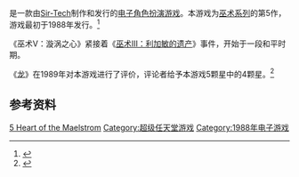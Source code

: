 {{NoteTA
| G1=Games
}}

{{vgname|巫术V：漩涡之心|en=Wizardry V: Heart of the Maelstrom}}是一款由[[Sir-Tech|Sir-Tech]]制作和发行的[[电子角色扮演游戏|电子角色扮演游戏]]。本游戏为[[巫术系列|巫术系列]]的第5作，游戏最初于1988年发行。<ref name="gamefaqs">{{cite web| url = http://www.gamefaqs.com/snes/588856-wizardry-v-heart-of-the-maelstrom/data| title = Release information| publisher = [[GameFAQs|GameFAQs]]| date = | accessdate = 2017-01-15| archive-date = 2017-03-20| archive-url = https://web.archive.org/web/20170320144612/https://www.gamefaqs.com/snes/588856-wizardry-v-heart-of-the-maelstrom/data| dead-url = no}}</ref>

《巫术V：漩涡之心》紧接着《[[巫术III：利加敏的遗产|巫术III：利加敏的遗产]]》事件，开始于一段和平时期。

《[[龙_(杂志)|龙]]》在1989年对本游戏进行了评价，评论者给予本游戏5颗星中的4颗星。<ref name="Dragon145">{{cite journal|title=The Role of Computers
| last1=Lesser|last2=Lesser|last3=Lesser|first1=Hartley|first2=Patricia|first3=Kirk|journal=Dragon|issue=145|date=May 1989|pages=44–53|postscript=.}}</ref>

== 参考资料 ==
{{Reflist}}

{{巫术系列}}

{{DEFAULTSORT:Wizardry 5 Heart of the Maelstrom}}
[[Category:巫术系列|5 Heart of the Maelstrom]]
[[Category:超级任天堂游戏|Category:超级任天堂游戏]]
[[Category:1988年电子游戏|Category:1988年电子游戏]]

{{rpg-videogame-stub}}